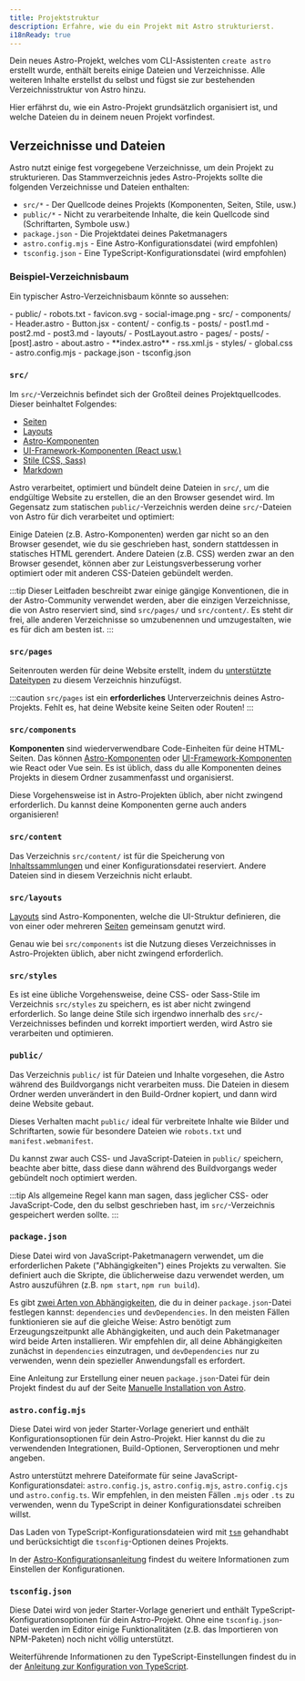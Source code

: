```yaml
---
title: Projektstruktur
description: Erfahre, wie du ein Projekt mit Astro strukturierst.
i18nReady: true
---
```



Dein neues Astro-Projekt, welches vom CLI-Assistenten `create astro` erstellt wurde, enthält bereits einige Dateien und Verzeichnisse. Alle weiteren Inhalte erstellst du selbst und fügst sie zur bestehenden Verzeichnisstruktur von Astro hinzu.

Hier erfährst du, wie ein Astro-Projekt grundsätzlich organisiert ist, und welche Dateien du in deinem neuen Projekt vorfindest.

## Verzeichnisse und Dateien

Astro nutzt einige fest vorgegebene Verzeichnisse, um dein Projekt zu strukturieren. Das Stammverzeichnis jedes Astro-Projekts sollte die folgenden Verzeichnisse und Dateien enthalten:

- `src/*` - Der Quellcode deines Projekts (Komponenten, Seiten, Stile, usw.)
- `public/*` - Nicht zu verarbeitende Inhalte, die kein Quellcode sind (Schriftarten, Symbole usw.)
- `package.json` - Die Projektdatei deines Paketmanagers
- `astro.config.mjs` - Eine Astro-Konfigurationsdatei (wird empfohlen)
- `tsconfig.json` - Eine TypeScript-Konfigurationsdatei (wird empfohlen)

### Beispiel-Verzeichnisbaum

Ein typischer Astro-Verzeichnisbaum könnte so aussehen:

<FileTree>
- public/
  - robots.txt
  - favicon.svg
  - social-image.png
- src/
  - components/
    - Header.astro
    - Button.jsx
  - content/
      - config.ts
      - posts/
        - post1.md
        - post2.md
        - post3.md
  - layouts/
    - PostLayout.astro
  - pages/
    - posts/
      - [post].astro
    - about.astro
    - **index.astro**
    - rss.xml.js
  - styles/
    - global.css
- astro.config.mjs
- package.json
- tsconfig.json
</FileTree>

### `src/`

Im `src/`-Verzeichnis befindet sich der Großteil deines Projektquellcodes. Dieser beinhaltet Folgendes:

- [Seiten](/de/basics/astro-pages/)
- [Layouts](/de/basics/layouts/)
- [Astro-Komponenten](/de/basics/astro-components/)
- [UI-Framework-Komponenten (React usw.)](/de/guides/framework-components/)
- [Stile (CSS, Sass)](/de/guides/styling/)
- [Markdown](/de/guides/markdown-content/)

Astro verarbeitet, optimiert und bündelt deine Dateien in `src/`, um die endgültige Website zu erstellen, die an den Browser gesendet wird. Im Gegensatz zum statischen `public/`-Verzeichnis werden deine `src/`-Dateien von Astro für dich verarbeitet und optimiert:

Einige Dateien (z.B. Astro-Komponenten) werden gar nicht so an den Browser gesendet, wie du sie geschrieben hast, sondern stattdessen in statisches HTML gerendert. Andere Dateien (z.B. CSS) werden zwar an den Browser gesendet, können aber zur Leistungsverbesserung vorher optimiert oder mit anderen CSS-Dateien gebündelt werden.

:::tip
Dieser Leitfaden beschreibt zwar einige gängige Konventionen, die in der Astro-Community verwendet werden, aber die einzigen Verzeichnisse, die von Astro reserviert sind, sind `src/pages/` und `src/content/`. Es steht dir frei, alle anderen Verzeichnisse so umzubenennen und umzugestalten, wie es für dich am besten ist.
:::

### `src/pages`

Seitenrouten werden für deine Website erstellt, indem du [unterstützte Dateitypen](/de/basics/astro-pages/#unterstützte-seitendateien) zu diesem Verzeichnis hinzufügst.

:::caution
`src/pages` ist ein **erforderliches** Unterverzeichnis deines Astro-Projekts. Fehlt es, hat deine Website keine Seiten oder Routen!
:::

### `src/components`

**Komponenten** sind wiederverwendbare Code-Einheiten für deine HTML-Seiten. Das können [Astro-Komponenten](/de/basics/astro-components/) oder [UI-Framework-Komponenten](/de/guides/framework-components/) wie React oder Vue sein. Es ist üblich, dass du alle Komponenten deines Projekts in diesem Ordner zusammenfasst und organisierst.

Diese Vorgehensweise ist in Astro-Projekten üblich, aber nicht zwingend erforderlich. Du kannst deine Komponenten gerne auch anders organisieren!

### `src/content`

Das Verzeichnis `src/content/` ist für die Speicherung von [Inhaltssammlungen](/de/guides/content-collections/) und einer Konfigurationsdatei reserviert. Andere Dateien sind in diesem Verzeichnis nicht erlaubt.

### `src/layouts`

[Layouts](/de/basics/layouts/) sind Astro-Komponenten, welche die UI-Struktur definieren, die von einer oder mehreren [Seiten](/de/basics/astro-pages/) gemeinsam genutzt wird.

Genau wie bei `src/components` ist die Nutzung dieses Verzeichnisses in Astro-Projekten üblich, aber nicht zwingend erforderlich.

### `src/styles`

Es ist eine übliche Vorgehensweise, deine CSS- oder Sass-Stile im Verzeichnis `src/styles` zu speichern, es ist aber nicht zwingend erforderlich. So lange deine Stile sich irgendwo innerhalb des `src/`-Verzeichnisses befinden und korrekt importiert werden, wird Astro sie verarbeiten und optimieren.

### `public/`

Das Verzeichnis `public/` ist für Dateien und Inhalte vorgesehen, die Astro während des Buildvorgangs nicht verarbeiten muss. Die Dateien in diesem Ordner werden unverändert in den Build-Ordner kopiert, und dann wird deine Website gebaut.

Dieses Verhalten macht `public/` ideal für verbreitete Inhalte wie Bilder und Schriftarten, sowie für besondere Dateien wie `robots.txt` und `manifest.webmanifest`.

Du kannst zwar auch CSS- und JavaScript-Dateien in `public/` speichern, beachte aber bitte, dass diese dann während des Buildvorgangs weder gebündelt noch optimiert werden.

:::tip
Als allgemeine Regel kann man sagen, dass jeglicher CSS- oder JavaScript-Code, den du selbst geschrieben hast, im `src/`-Verzeichnis gespeichert werden sollte.
:::

### `package.json`

Diese Datei wird von JavaScript-Paketmanagern verwendet, um die erforderlichen Pakete ("Abhängigkeiten") eines Projekts zu verwalten. Sie definiert auch die Skripte, die üblicherweise dazu verwendet werden, um Astro auszuführen (z.B. `npm start`, `npm run build`).

Es gibt [zwei Arten von Abhängigkeiten](https://docs.npmjs.com/specifying-dependencies-and-devdependencies-in-a-package-json-file), die du in deiner `package.json`-Datei festlegen kannst: `dependencies` und `devDependencies`. In den meisten Fällen funktionieren sie auf die gleiche Weise: Astro benötigt zum Erzeugungszeitpunkt alle Abhängigkeiten, und auch dein Paketmanager wird beide Arten installieren. Wir empfehlen dir, all deine Abhängigkeiten zunächst in `dependencies` einzutragen, und `devDependencies` nur zu verwenden, wenn dein spezieller Anwendungsfall es erfordert.

Eine Anleitung zur Erstellung einer neuen `package.json`-Datei für dein Projekt findest du auf der Seite [Manuelle Installation von Astro](/de/install-and-setup/#manual-setup).

### `astro.config.mjs`

Diese Datei wird von jeder Starter-Vorlage generiert und enthält Konfigurations&shy;optionen für dein Astro-Projekt. Hier kannst du die zu verwendenden Integrationen, Build-Optionen, Serveroptionen und mehr angeben.

Astro unterstützt mehrere Dateiformate für seine JavaScript-Konfigurationsdatei: `astro.config.js`, `astro.config.mjs`, `astro.config.cjs` und `astro.config.ts`. Wir empfehlen, in den meisten Fällen `.mjs` oder `.ts` zu verwenden, wenn du TypeScript in deiner Konfigurationsdatei schreiben willst.

Das Laden von TypeScript-Konfigurationsdateien wird mit [`tsm`](https://github.com/lukeed/tsm) gehandhabt und berücksichtigt die `tsconfig`-Optionen deines Projekts.

In der [Astro-Konfigurationsanleitung](/de/guides/configuring-astro/) findest du weitere Informationen zum Einstellen der Konfigurationen.

### `tsconfig.json`

Diese Datei wird von jeder Starter-Vorlage generiert und enthält TypeScript-Konfigurations&shy;optionen für dein Astro-Projekt. Ohne eine `tsconfig.json`-Datei werden im Editor einige Funktionalitäten (z.B. das Importieren von NPM-Paketen) noch nicht völlig unterstützt.

Weiterführende Informationen zu den TypeScript-Einstellungen findest du in der [Anleitung zur Konfiguration von TypeScript](/de/guides/typescript/).
